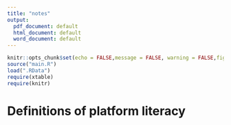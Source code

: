 ```yaml
---
title: "notes"
output:
  pdf_document: default
  html_document: default
  word_document: default
---
```


```r
knitr::opts_chunk$set(echo = FALSE,message = FALSE, warning = FALSE,fig.height=2.5)
source("main.R")
load(".RData")
require(xtable)
require(knitr)
```


# Definitions of platform literacy

\begin{table}
\centering
\begin{tabular}[ht!]{c|c|c}
Q9 & Q10 & \\ \hline
 T & agree & knows\\ 
 T &  disagree & critical\\
 F &  agree & naive\\ 
 F &  disagree & ignorant\\
\hline
\end{tabular}
\end{table}

\begin{table}
\centering
\begin{tabular}[ht!]{c|c|c}
Q11 & Q12 & \\ \hline
 agree &  agree & knows\\ 
 agree &  disagree & naive\\ 
 disagree &  agree & uninformed?\\ 
 disagree &  disagree & naive?\\
 \hline
\end{tabular}
\end{table}

```r

```